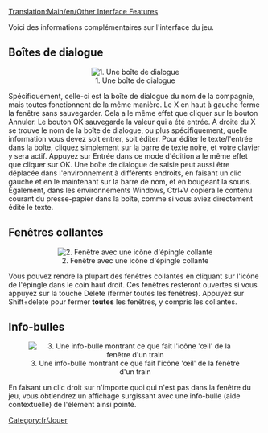 [[Translation:Main/en/Other Interface Features]]{{en/-}}
[[Category:fr/Jouer]]

Voici des informations complémentaires sur l'interface du jeu.

==Boîtes de dialogue==
<center>[[File:en/Ottdin1.png|center|none|frame|1. Une boîte de dialogue]]</center>
Spécifiquement, celle-ci est la boîte de dialogue du nom de la compagnie, mais toutes fonctionnent de la même manière. Le X en haut à gauche  ferme la fenêtre sans sauvegarder. Cela a le même effet que cliquer sur le bouton Annuler. Le bouton OK sauvegarde la valeur qui a été entrée. À droite du X se trouve le nom de la boîte de dialogue, ou plus spécifiquement, quelle information vous devez soit entrer, soit éditer. Pour éditer le texte/l'entrée dans la boîte, cliquez simplement sur la barre de texte noire, et votre clavier y sera actif. Appuyez sur Entrée dans ce mode d'édition a le même effet que cliquer sur OK. Une boîte de dialogue de saisie peut aussi être déplacée dans l'environnement à différents endroits, en faisant un clic gauche et en le maintenant sur la barre de nom, et en bougeant la souris. Également, dans les environnements Windows, Ctrl+V copiera le contenu courant du presse-papier dans la boîte, comme si vous aviez directement édité le texte.

==Fenêtres collantes==
<center>[[File:en/Sticky Thumbtack.png|center|none|frame|2. Fenêtre avec une icône d'épingle collante]]</center>
Vous pouvez rendre la plupart des fenêtres collantes en cliquant sur l'icône de l'épingle dans le coin haut droit. Ces fenêtres resteront ouvertes si vous appuyez sur la touche Delete (fermer toutes les fenêtres). Appuyez sur Shift+delete pour fermer '''toutes''' les fenêtres, y compris les collantes.

==Info-bulles==
<center>[[File:en/Tooltip.png|center|none|frame|3. Une info-bulle montrant ce que fait l'icône 'œil' de la fenêtre d'un train]]</center>
En faisant un clic droit sur n'importe quoi qui n'est pas dans la fenêtre du jeu, vous obtiendrez un affichage surgissant avec une info-bulle (aide contextuelle) de l'élément ainsi pointé.